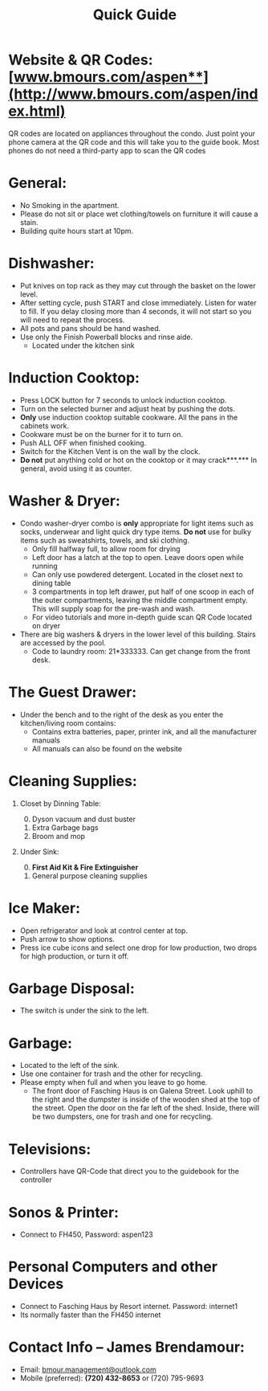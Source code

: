 ﻿---
title: 'Quick Guide'
description: 'Quick Guide'
---

# <a name="website & qr codes: www.bmours.com/aspen"></a>**Website & QR Codes: [www.bmours.com/aspen**](http://www.bmours.com/aspen/index.html)**


QR codes are located on appliances throughout the condo. Just point your phone camera at the QR code and this will take you to the guide book. Most phones do not need a third-party app to scan the QR codes

# <a name="general:"></a>**General:**

- No Smoking in the apartment.
- Please do not sit or place wet clothing/towels on furniture it will cause a stain.
- Building quite hours start at 10pm.

# **Dishwasher:**<a name="dishwasher:"></a>

- Put knives on top rack as they may cut through the basket on the lower level.
- After setting cycle, push START and close immediately. Listen for water to fill. If you delay closing more than 4 seconds, it will not start so you will need to repeat the process.
- All pots and pans should be hand washed.
- Use only the Finish Powerball blocks and rinse aide.
  - Located under the kitchen sink

# <a name="induction cooktop:"></a>**Induction Cooktop:**

- Press LOCK button for 7 seconds to unlock induction cooktop.
- Turn on the selected burner and adjust heat by pushing the dots.
- **Only** use induction cooktop suitable cookware. All the pans in the cabinets work.
- Cookware must be on the burner for it to turn on.
- Push ALL OFF when finished cooking.
- Switch for the Kitchen Vent is on the wall by the clock.
- **Do not** put anything cold or hot on the cooktop or it may crack***.*** In general, avoid using it as counter.

# <a name="washer & dryer:"></a>**Washer & Dryer:**

- Condo washer-dryer combo is **only** appropriate for light items such as socks, underwear and light quick dry type items. **Do not** use for bulky items such as sweatshirts, towels, and ski clothing.
  - Only fill halfway full, to allow room for drying
  - Left door has a latch at the top to open. Leave doors open while running
  - Can only use powdered detergent. Located in the closet next to dining table
  - 3 compartments in top left drawer, put half of one scoop in each of the outer compartments, leaving the middle compartment empty. This will supply soap for the pre-wash and wash.
  - For video tutorials and more in-depth guide scan QR Code located on dryer
- There are big washers & dryers in the lower level of this building. Stairs are accessed by the pool.
  - Code to laundry room: 21\*333333. Can get change from the front desk.

# <a name="the guest drawer:"></a>**The Guest Drawer:**

- Under the bench and to the right of the desk as you enter the kitchen/living room contains:
  - Contains extra batteries, paper, printer ink, and all the manufacturer manuals
  - All manuals can also be found on the website

# <a name="cleaning supplies:"></a>**Cleaning Supplies:**

1. Closet by Dinning Table:

   0. Dyson vacuum and dust buster
   0. Extra Garbage bags
   0. Broom and mop
1. Under Sink:

   0. **First Aid Kit & Fire Extinguisher**
   0. General purpose cleaning supplies

# <a name="ice maker:"></a>**Ice Maker:**

- Open refrigerator and look at control center at top.
- Push arrow to show options.
- Press ice cube icons and select one drop for low production, two drops for high production, or turn it off.

# <a name="garbage disposal:"></a>**Garbage Disposal:**

- The switch is under the sink to the left.

# <a name="garbage:"></a>**Garbage:**

- Located to the left of the sink.
- Use one container for trash and the other for recycling.
- Please empty when full and when you leave to go home.
  - The front door of Fasching Haus is on Galena Street. Look uphill to the right and the dumpster is inside of the wooden shed at the top of the street. Open the door on the far left of the shed. Inside, there will be two dumpsters, one for trash and one for recycling.

# <a name="televisions:"></a>**Televisions:**

- Controllers have QR-Code that direct you to the guidebook for the controller

# <a name="sonos & printer:"></a>**Sonos & Printer:**

- Connect to FH450, Password: aspen123

# <a name="personal computers and other devices"></a>**Personal Computers and other Devices**

- Connect to Fasching Haus by Resort internet. Password: internet1
- Its normally faster than the FH450 internet

# <a name="contact info – james brendamour:"></a>**Contact Info – James Brendamour:**

- Email: <bmour.management@outlook.com>
- Mobile (preferred): **(720) 432-8653** or (720) 795-9693
